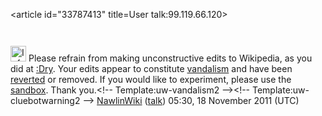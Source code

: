 <article id="33787413" title=User talk:99.119.66.120>
	<talkpage id="33787413" title="User talk:99.119.66.120">
[[File:Information.svg|25px|alt=|link=]] Please refrain from making unconstructive edits to Wikipedia, as you did at [[:Dry]]. Your edits appear to constitute [[Wikipedia:Vandalism|vandalism]] and have been [[Help:Reverting|reverted]] or removed. If you would like to experiment, please use the [[Wikipedia:Sandbox|sandbox]]. Thank you.&lt;!-- Template:uw-vandalism2 --&gt;&lt;!-- Template:uw-cluebotwarning2 --&gt; [[User:NawlinWiki|NawlinWiki]] ([[User talk:NawlinWiki|talk]]) 05:30, 18 November 2011 (UTC)
	</talkpage>
</article>
